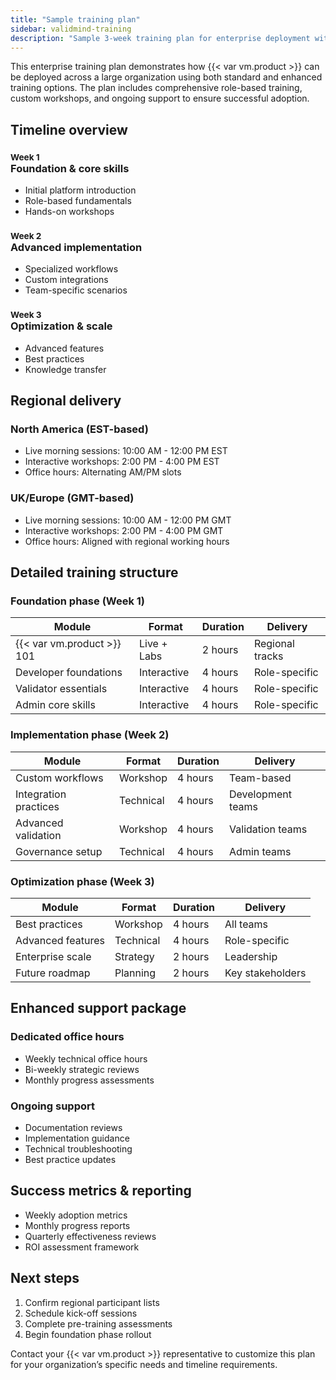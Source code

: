 ```yaml
---
title: "Sample training plan"
sidebar: validmind-training
description: "Sample 3-week training plan for enterprise deployment with enhanced support options."
---
```


This enterprise training plan demonstrates how {{< var vm.product >}} can be deployed across a large organization using both standard and enhanced training options. The plan includes comprehensive role-based training, custom workshops, and ongoing support to ensure successful adoption.

## Timeline overview

:::: {.flex .flex-wrap .justify-around}

::: {.w-30-ns}
### <sup>Week 1</sup><br>Foundation & core skills

- Initial platform introduction
- Role-based fundamentals
- Hands-on workshops
:::

::: {.w-30-ns}
### <sup>Week 2</sup><br>Advanced implementation  

- Specialized workflows
- Custom integrations
- Team-specific scenarios
:::

::: {.w-30-ns}
### <sup>Week 3</sup><br>Optimization & scale

- Advanced features
- Best practices
- Knowledge transfer
:::

::::


## Regional delivery

:::: {.flex .flex-wrap .justify-around}

::: {.w-50-ns .pr2}
### North America (EST-based)
- Live morning sessions: 10:00 AM - 12:00 PM EST
- Interactive workshops: 2:00 PM - 4:00 PM EST
- Office hours: Alternating AM/PM slots
::: 

::: {.w-50-ns .pl2}
### UK/Europe (GMT-based) 
- Live morning sessions: 10:00 AM - 12:00 PM GMT
- Interactive workshops: 2:00 PM - 4:00 PM GMT
- Office hours: Aligned with regional working hours
:::

::::

::: {.attn}
## Detailed training structure
 
### Foundation phase (Week 1)

| Module | Format | Duration | Delivery |
|--------|---------|----------|-----------|
| {{< var vm.product >}} 101 | Live + Labs | 2 hours | Regional tracks |
| Developer foundations | Interactive | 4 hours | Role-specific |
| Validator essentials | Interactive | 4 hours | Role-specific |
| Admin core skills | Interactive | 4 hours | Role-specific |

### Implementation phase (Week 2)

| Module | Format | Duration | Delivery |
|--------|---------|----------|-----------|
| Custom workflows | Workshop | 4 hours | Team-based |
| Integration practices | Technical | 4 hours | Development teams |
| Advanced validation | Workshop | 4 hours | Validation teams |
| Governance setup | Technical | 4 hours | Admin teams |

### Optimization phase (Week 3)

| Module | Format | Duration | Delivery |
|--------|---------|----------|-----------|
| Best practices | Workshop | 4 hours | All teams |
| Advanced features | Technical | 4 hours | Role-specific |
| Enterprise scale | Strategy | 2 hours | Leadership |
| Future roadmap | Planning | 2 hours | Key stakeholders |
:::

## Enhanced support package

:::: {.flex .flex-wrap .justify-around}

::: {.w-50-ns .pr2}
### Dedicated office hours
- Weekly technical office hours
- Bi-weekly strategic reviews
- Monthly progress assessments
:::

::: {.w-50-ns .pl2}
### Ongoing support
- Documentation reviews
- Implementation guidance
- Technical troubleshooting
- Best practice updates
:::

::::

## Success metrics & reporting

- Weekly adoption metrics
- Monthly progress reports
- Quarterly effectiveness reviews
- ROI assessment framework

::: {.feature}

## Next steps

1. Confirm regional participant lists
2. Schedule kick-off sessions
3. Complete pre-training assessments
4. Begin foundation phase rollout

Contact your {{< var vm.product >}} representative to customize this plan for your organization's specific needs and timeline requirements.

:::